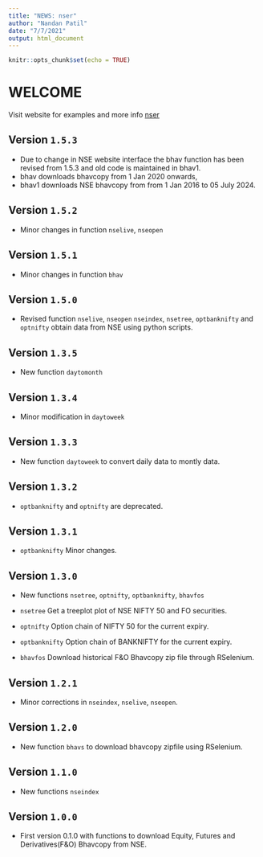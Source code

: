 ---
title: "NEWS: nser"
author: "Nandan Patil"
date: "7/7/2021"
output: html_document
---

```{r setup, include=FALSE}
knitr::opts_chunk$set(echo = TRUE)
```

# WELCOME

Visit website for examples and more info [nser](https://nandp1.github.io/nser/)

## Version `1.5.3`

* Due to change in NSE website interface the bhav function has been revised from 1.5.3 and old code is maintained in bhav1.
* bhav downloads bhavcopy from 1 Jan 2020 onwards,
* bhav1 downloads NSE bhavcopy from from 1 Jan 2016 to 05 July 2024.

## Version `1.5.2`

* Minor changes in function `nselive`, `nseopen`

## Version `1.5.1`

* Minor changes in function `bhav`

## Version `1.5.0`

* Revised function `nselive`, `nseopen` `nseindex`, `nsetree`, `optbanknifty` and `optnifty` obtain data from NSE using python scripts.

## Version `1.3.5`

* New function `daytomonth`

## Version `1.3.4`

* Minor modification in `daytoweek`

## Version `1.3.3`

* New function `daytoweek` to convert daily data to montly data. 

## Version `1.3.2`

* `optbanknifty`  and `optnifty` are deprecated. 


## Version `1.3.1`

* `optbanknifty` Minor changes.

## Version `1.3.0`

* New functions `nsetree`, `optnifty`, `optbanknifty`, `bhavfos`

* `nsetree` Get a treeplot plot of NSE NIFTY 50 and FO securities. 

* `optnifty` Option chain of NIFTY 50 for the current expiry. 

* `optbanknifty` Option chain of BANKNIFTY for the current expiry. 

* `bhavfos` Download historical F&O Bhavcopy zip file through RSelenium. 

## Version `1.2.1`

* Minor corrections in ```nseindex```, ```nselive```, ```nseopen```. 

## Version `1.2.0`

* New function ```bhavs``` to download bhavcopy zipfile using RSelenium.

## Version `1.1.0`

* New functions ```nseindex```

## Version `1.0.0`

* First version 0.1.0 with  functions to download Equity, Futures and Derivatives(F&O) Bhavcopy from NSE. 








